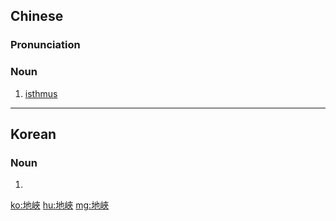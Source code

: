 {{also|地峡}}
==Chinese==
{{zh-forms|s=地峡}}

===Pronunciation===
{{zh-pron
|m=dìxiá
|c=dei6 haap6
|cat=n
}}

===Noun===
{{zh-noun}}

# [[isthmus]] {{gloss|narrow strip of land}}

----

==Korean==
{{ko-hanjatab}}

===Noun===
{{ko-noun|hj|hangeul=지협}}

# {{hanja form of|지협|[[isthmus]]}}

[[ko:地峽]]
[[hu:地峽]]
[[mg:地峽]]
